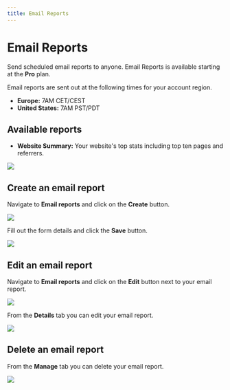 ```yaml
---
title: Email Reports
---
```


# Email Reports

Send scheduled email reports to anyone. Email Reports is available starting at the **Pro** plan.

Email reports are sent out at the following times for your account region.

- **Europe:** 7AM CET/CEST
- **United States:** 7AM PST/PDT

## Available reports

- **Website Summary:** Your website's top stats including top ten pages and referrers.

<img src="https://static.umami.dev/website/images/cloud/email-report-website-summary.png" />

## Create an email report

Navigate to **Email reports** and click on the **Create** button.

<img src="https://static.umami.dev/website/images/cloud/email-report-create.png" />

Fill out the form details and click the **Save** button.

<img src="https://static.umami.dev/website/images/cloud/email-report-create-form.png" />

## Edit an email report

Navigate to **Email reports** and click on the **Edit** button next to your email report.

<img src="https://static.umami.dev/website/images/cloud/email-report-table.png" />

From the **Details** tab you can edit your email report.

<img src="https://static.umami.dev/website/images/cloud/email-report-edit.png" />

## Delete an email report

From the **Manage** tab you can delete your email report.

<img src="https://static.umami.dev/website/images/cloud/email-report-delete.png" />
